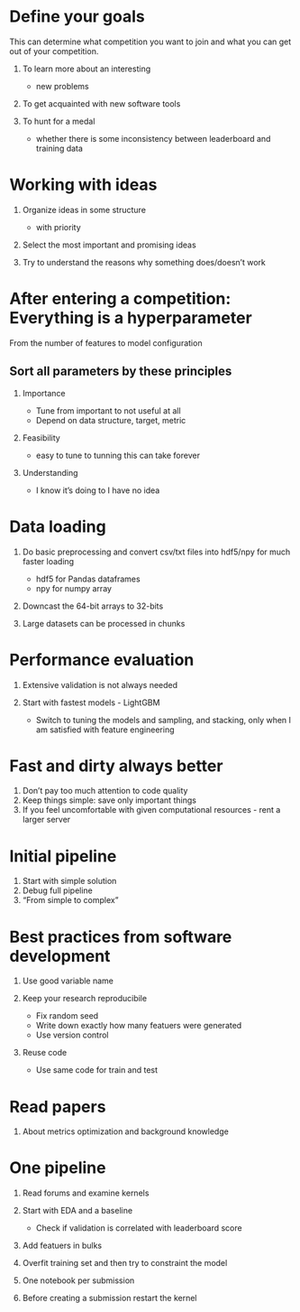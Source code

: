 # Define your goals

This can determine what competition you want to join and what you can get out of your competition.

1. To learn more about an interesting

    - new problems

2. To get acquainted with new software tools
3. To hunt for a medal

    - whether there is some inconsistency between leaderboard and training data

# Working with ideas

1. Organize ideas in some structure

    - with priority

2. Select the most important and promising ideas
3. Try to understand the reasons why something does/doesn't work


# After entering a competition: Everything is a hyperparameter

From the number of features to model configuration

## Sort all parameters by these principles

1. Importance

    - Tune from important to not useful at all
    - Depend on data structure, target, metric

2. Feasibility

    - easy to tune to tunning this can take forever

3. Understanding

    - I know it's doing to I have no idea


# Data loading

1. Do basic preprocessing and convert csv/txt files into hdf5/npy for much faster loading

    - hdf5 for Pandas dataframes
    - npy for numpy array
    
2. Downcast the 64-bit arrays to 32-bits

3. Large datasets can be processed in chunks

# Performance evaluation

1. Extensive validation is not always needed
2. Start with fastest models - LightGBM

    - Switch to tuning the models and sampling, and stacking, only when I am satisfied with feature engineering


# Fast and dirty always better

1. Don't pay too much attention to code quality
2. Keep things simple: save only important things
3. If you feel uncomfortable with given computational resources - rent a larger server
    
# Initial pipeline

1. Start with simple solution
2. Debug full pipeline
3. "From simple to complex"

# Best practices from software development

1. Use good variable name
2. Keep your research reproducibile

    - Fix random seed
    - Write down exactly how many featuers were generated
    - Use version control

3. Reuse code

    - Use same code for train and test
    
# Read papers

1. About metrics optimization and background knowledge

# One pipeline

1. Read forums and examine kernels
2. Start with EDA and a baseline

    - Check if validation is correlated with leaderboard score
    
3. Add featuers in bulks
4. Overfit training set and then try to constraint the model
5. One notebook per submission
6. Before creating a submission restart the kernel







